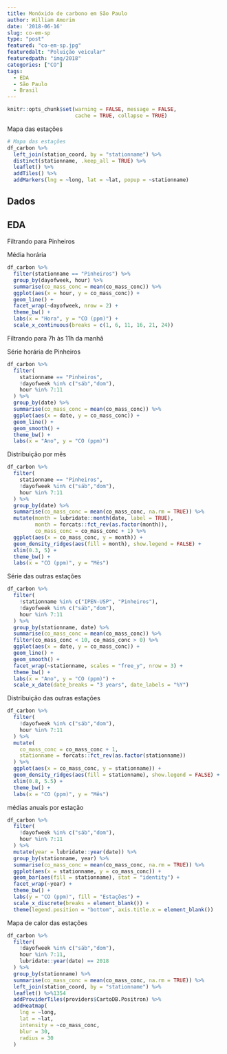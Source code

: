 ```yaml
---
title: Monóxido de carbono em São Paulo
author: William Amorim
date: '2018-06-16'
slug: co-em-sp
type: "post"
featured: "co-em-sp.jpg"
featuredalt: "Poluição veicular"
featuredpath: "img/2018"
categories: ["CO"]
tags:
  - EDA
  - São Paulo
  - Brasil
---
```


```r
knitr::opts_chunk$set(warning = FALSE, message = FALSE,
                      cache = TRUE, collapse = TRUE)
```

Mapa das estações

```r
# Mapa das estações
df_carbon %>%
  left_join(station_coord, by = "stationname") %>% 
  distinct(stationname, .keep_all = TRUE) %>% 
  leaflet() %>%
  addTiles() %>% 
  addMarkers(lng = ~long, lat = ~lat, popup = ~stationname)
```


## Dados



## EDA

Filtrando para Pinheiros

Média horária

```r
df_carbon %>%
  filter(stationname == "Pinheiros") %>% 
  group_by(dayofweek, hour) %>% 
  summarise(co_mass_conc = mean(co_mass_conc)) %>% 
  ggplot(aes(x = hour, y = co_mass_conc)) +
  geom_line() +
  facet_wrap(~dayofweek, nrow = 2) +
  theme_bw() +
  labs(x = "Hora", y = "CO (ppm)") +
  scale_x_continuous(breaks = c(1, 6, 11, 16, 21, 24))
```

Filtrando para 7h às 11h da manhã

Série horária de Pinheiros

```r
df_carbon %>%
  filter(
    stationname == "Pinheiros", 
    !dayofweek %in% c("sáb","dom"),
    hour %in% 7:11
  ) %>%
  group_by(date) %>% 
  summarise(co_mass_conc = mean(co_mass_conc)) %>% 
  ggplot(aes(x = date, y = co_mass_conc)) +
  geom_line() +
  geom_smooth() +
  theme_bw() +
  labs(x = "Ano", y = "CO (ppm)")
```

Distribuição por mês

```r
df_carbon %>%
  filter(
    stationname == "Pinheiros",
    !dayofweek %in% c("sáb","dom"),
    hour %in% 7:11
  ) %>%
  group_by(date) %>% 
  summarise(co_mass_conc = mean(co_mass_conc, na.rm = TRUE)) %>%
  mutate(month = lubridate::month(date, label = TRUE),
         month = forcats::fct_rev(as.factor(month)),
         co_mass_conc = co_mass_conc + 1) %>% 
  ggplot(aes(x = co_mass_conc, y = month)) +
  geom_density_ridges(aes(fill = month), show.legend = FALSE) +
  xlim(0.3, 5) +
  theme_bw() +
  labs(x = "CO (ppm)", y = "Mês")
```

Série das outras estações

```r
df_carbon %>%
  filter(
    !stationname %in% c("IPEN-USP", "Pinheiros"),
    !dayofweek %in% c("sáb","dom"),
    hour %in% 7:11
  ) %>%
  group_by(stationname, date) %>% 
  summarise(co_mass_conc = mean(co_mass_conc)) %>%
  filter(co_mass_conc < 10, co_mass_conc > 0) %>% 
  ggplot(aes(x = date, y = co_mass_conc)) +
  geom_line() +
  geom_smooth() +
  facet_wrap(~stationname, scales = "free_y", nrow = 3) +
  theme_bw() +
  labs(x = "Ano", y = "CO (ppm)") +
  scale_x_date(date_breaks = "3 years", date_labels = "%Y")
```

Distribuição das outras estações

```r
df_carbon %>%
  filter(
    !dayofweek %in% c("sáb","dom"),
    hour %in% 7:11
  ) %>%
  mutate(
    co_mass_conc = co_mass_conc + 1,
    stationname = forcats::fct_rev(as.factor(stationname))
  ) %>%
  ggplot(aes(x = co_mass_conc, y = stationname)) +
  geom_density_ridges(aes(fill = stationname), show.legend = FALSE) +
  xlim(0.8, 5.5) +
  theme_bw() +
  labs(x = "CO (ppm)", y = "Mês")
```

médias anuais por estação

```r
df_carbon %>%
  filter(
    !dayofweek %in% c("sáb","dom"),
    hour %in% 7:11
  ) %>%
  mutate(year = lubridate::year(date)) %>% 
  group_by(stationname, year) %>% 
  summarise(co_mass_conc = mean(co_mass_conc, na.rm = TRUE)) %>%
  ggplot(aes(x = stationname, y = co_mass_conc)) +
  geom_bar(aes(fill = stationname), stat = "identity") +
  facet_wrap(~year) +
  theme_bw() +
  labs(y = "CO (ppm)", fill = "Estações") +
  scale_x_discrete(breaks = element_blank()) +
  theme(legend.position = "bottom", axis.title.x = element_blank())
```


Mapa de calor das estações

```r
df_carbon %>%
  filter(
    !dayofweek %in% c("sáb","dom"),
    hour %in% 7:11,
    lubridate::year(date) == 2018
  ) %>%
  group_by(stationname) %>% 
  summarise(co_mass_conc = mean(co_mass_conc, na.rm = TRUE)) %>% 
  left_join(station_coord, by = "stationname") %>% 
  leaflet() %>%1354
  addProviderTiles(providers$CartoDB.Positron) %>%
  addHeatmap(
    lng = ~long, 
    lat = ~lat, 
    intensity = ~co_mass_conc,
    blur = 30,
    radius = 30
  )
```





